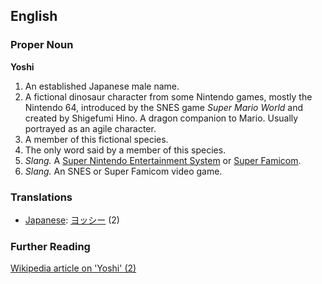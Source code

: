 ==English==

===Proper Noun===
'''Yoshi'''

#An established Japanese male name.
#A fictional dinosaur character from some Nintendo games, mostly the Nintendo 64, introduced by the SNES game ''Super Mario World'' and created by Shigefumi Hino. A dragon companion to Mario. Usually portrayed as an agile character.
#A member of this fictional species.
#The only word said by a member of this species.
#''Slang.'' A [[Super Nintendo Entertainment System]] or [[Super Famicom]].
#''Slang.'' An SNES or Super Famicom video game.

===Translations===
*[[Japanese]]: [[ヨッシー]] (2)

===Further Reading===

[http://en.wikipedia.org/wiki/Yoshi Wikipedia article on 'Yoshi' (2)]